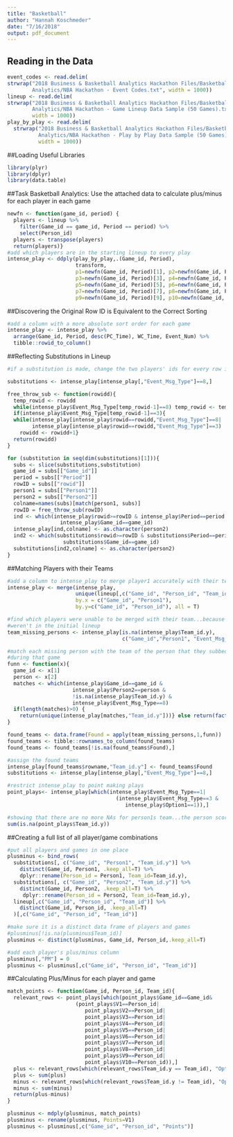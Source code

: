 ```yaml
---
title: "Basketball"
author: "Hannah Koschmeder"
date: "7/16/2018"
output: pdf_document
---
```

## Reading in the Data
```r
event_codes <- read.delim(
strwrap("2018 Business & Basketball Analytics Hackathon Files/Basketball
        Analytics/NBA Hackathon - Event Codes.txt", width = 1000))
lineup <- read.delim(
strwrap("2018 Business & Basketball Analytics Hackathon Files/Basketball
        Analytics/NBA Hackathon - Game Lineup Data Sample (50 Games).txt",
        width = 1000))
play_by_play <- read.delim(
  strwrap("2018 Business & Basketball Analytics Hackathon Files/Basketball
          Analytics/NBA Hackathon - Play by Play Data Sample (50 Games).txt",
          width = 1000))
```

##Loading Useful Libraries
```r
library(plyr)
library(dplyr)
library(data.table)
```

##Task Basketball Analytics: Use the attached data to calculate plus/minus for each player in each game
```r
newfn <- function(game_id, period) {
  players <- lineup %>%
    filter(Game_id == game_id, Period == period) %>%
    select(Person_id)
  players <- transpose(players)
  return(players)}
#add which players are in the starting lineup to every play
intense_play <- ddply(play_by_play,.(Game_id, Period),
                      transform,
                      p1=newfn(Game_id, Period)[1], p2=newfn(Game_id, Period)[2],
                      p3=newfn(Game_id, Period)[3], p4=newfn(Game_id, Period)[4],
                      p5=newfn(Game_id, Period)[5], p6=newfn(Game_id, Period)[6], 
                      p7=newfn(Game_id, Period)[7], p8=newfn(Game_id, Period)[8], 
                      p9=newfn(Game_id, Period)[9], p10=newfn(Game_id, Period)[10])
```

##Discovering the Original Row ID is Equivalent to the Correct Sorting
```r
#add a column with a more absolute sort order for each game
intense_play <- intense_play %>%
  arrange(Game_id, Period, desc(PC_Time), WC_Time, Event_Num) %>%
  tibble::rowid_to_column()
```


##Reflecting Substitutions in Lineup
```r
#if a substitution is made, change the two players' ids for every row in the rest of the period of that game

substitutions <- intense_play[intense_play[,"Event_Msg_Type"]==8,]

free_throw_sub <- function(rowidd){
  temp_rowid <- rowidd
  while(intense_play$Event_Msg_Type[temp_rowid-1]==8) temp_rowid <- temp_rowid-1
  if(intense_play$Event_Msg_Type[temp_rowid-1]==3){
  while(intense_play[intense_play$rowid==rowidd,"Event_Msg_Type"]==8|
        intense_play[intense_play$rowid==rowidd,"Event_Msg_Type"]==3) 
    rowidd <- rowidd+1}
  return(rowidd)
}

for (substitution in seq(dim(substitutions)[1])){
  subs <- slice(substitutions,substitution)
  game_id = subs[["Game_id"]]
  period = subs[["Period"]]
  rowID = subs[["rowid"]]
  person1 = subs[["Person1"]]
  person2 = subs[["Person2"]]
  colname=names(subs)[match(person1, subs)]
  rowID = free_throw_sub(rowID)
  ind <- which(intense_play$rowid>=rowID & intense_play$Period==period & 
                 intense_play$Game_id==game_id)
  intense_play[ind,colname] <- as.character(person2)
  ind2 <- which(substitutions$rowid>=rowID & substitutions$Period==period & 
                  substitutions$Game_id==game_id)
  substitutions[ind2,colname] <- as.character(person2)
}

```


##Matching Players with their Teams
```r
#add a column to intense_play to merge player1 accurately with their team
intense_play <- merge(intense_play, 
                      unique(lineup[,c("Game_id", "Person_id", "Team_id")]), 
                      by.x = c("Game_id", "Person1"), 
                      by.y=c("Game_id", "Person_id"), all = T)

#find which players were unable to be merged with their team...because they 
#weren't in the initial lineup
team_missing_persons <- intense_play[is.na(intense_play$Team_id.y),
                                     c("Game_id","Person1", "Event_Msg_Type")]

#match each missing person with the team of the person that they subbed in for
#during that game
funn <- function(x){
  game_id <- x[1]
  person <- x[2]
  matches <- which(intense_play$Game_id==game_id & 
                     intense_play$Person2==person &
                     !is.na(intense_play$Team_id.y) & 
                     intense_play$Event_Msg_Type==8)
  if(length(matches)>0) {
    return(unique(intense_play[matches,"Team_id.y"]))} else return(factor(NA))
}

found_teams <- data.frame(Found = apply(team_missing_persons,1,funn))
found_teams <- tibble::rownames_to_column(found_teams)
found_teams <- found_teams[!is.na(found_teams$Found),]

#assign the found teams
intense_play[found_teams$rowname,"Team_id.y"] <- found_teams$Found
substitutions <- intense_play[intense_play[,"Event_Msg_Type"]==8,]

#restrict intense_play to point making plays
point_plays<- intense_play[which(intense_play$Event_Msg_Type==1|
                                   (intense_play$Event_Msg_Type==3 & 
                                      intense_play$Option1==1)),]

#showing that there are no more NAs for person1s team...the person scoring
sum(is.na(point_plays$Team_id.y))
```


##Creating a full list of all player/game combinations
```r
#put all players and games in one place
plusminus <- bind_rows(
  substitutions[, c("Game_id", "Person1", "Team_id.y")] %>%
    distinct(Game_id, Person1, .keep_all=T) %>%
    dplyr::rename(Person_id = Person1, Team_id=Team_id.y),
  substitutions[, c("Game_id", "Person2", "Team_id.y")] %>%
    distinct(Game_id, Person2, .keep_all=T) %>%
     dplyr::rename(Person_id = Person2, Team_id=Team_id.y),
  lineup[,c("Game_id", "Person_id", "Team_id")] %>%
    distinct(Game_id, Person_id, .keep_all=T)
  )[,c("Game_id", "Person_id", "Team_id")]

#make sure it is a distinct data frame of players and games
#plusminus[!is.na(plusminus$Team_id)]
plusminus <- distinct(plusminus, Game_id, Person_id,.keep_all=T)

#add each player's plus/minus column
plusminus[,"PM"] = 0
plusminus <- plusminus[,c("Game_id", "Person_id", "Team_id")] 
```


##Calculating Plus/Minus for each player and game
```r
match_points <- function(Game_id, Person_id, Team_id){
  relevant_rows <- point_plays[which(point_plays$Game_id==Game_id&
                      (point_plays$V1==Person_id|
                         point_plays$V2==Person_id|
                         point_plays$V3==Person_id|
                         point_plays$V4==Person_id|
                         point_plays$V5==Person_id|
                         point_plays$V6==Person_id|
                         point_plays$V7==Person_id|
                         point_plays$V8==Person_id|
                         point_plays$V9==Person_id|
                         point_plays$V10==Person_id)),]
  plus <- relevant_rows[which(relevant_rows$Team_id.y == Team_id), "Option1"]
  plus <- sum(plus)
  minus <- relevant_rows[which(relevant_rows$Team_id.y != Team_id), "Option1"]
  minus <- sum(minus)
  return(plus-minus)
}

plusminus <- mdply(plusminus, match_points)
plusminus <- rename(plusminus, Points=V1)
plusminus <- plusminus[,c("Game_id", "Person_id", "Points")]
```

